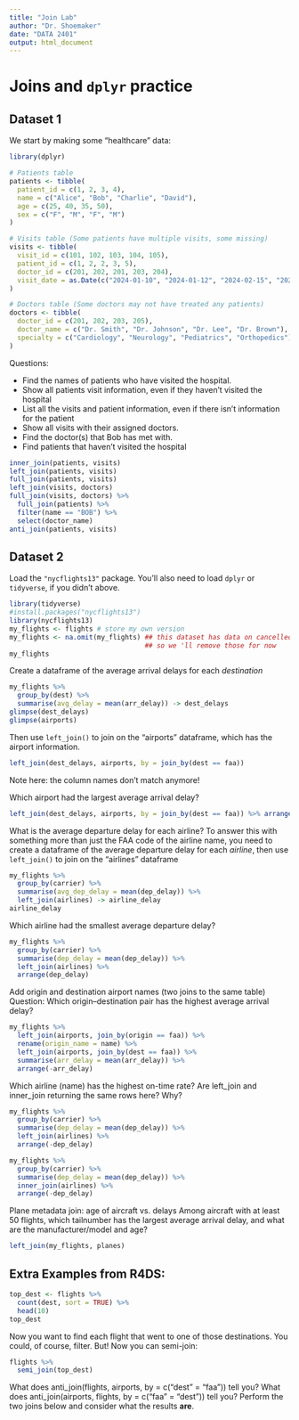 ```yaml
---
title: "Join Lab"
author: "Dr. Shoemaker"
date: "DATA 2401"
output: html_document
---
```



# Joins and `dplyr` practice

## Dataset 1

We start by making some "healthcare" data: 

```r
library(dplyr)

# Patients table
patients <- tibble(
  patient_id = c(1, 2, 3, 4),
  name = c("Alice", "Bob", "Charlie", "David"),
  age = c(25, 40, 35, 50),
  sex = c("F", "M", "F", "M")
)

# Visits table (Some patients have multiple visits, some missing)
visits <- tibble(
  visit_id = c(101, 102, 103, 104, 105),
  patient_id = c(1, 2, 2, 3, 5),  
  doctor_id = c(201, 202, 201, 203, 204),
  visit_date = as.Date(c("2024-01-10", "2024-01-12", "2024-02-15", "2024-03-01", "2024-03-10"))
)

# Doctors table (Some doctors may not have treated any patients)
doctors <- tibble(
  doctor_id = c(201, 202, 203, 205),
  doctor_name = c("Dr. Smith", "Dr. Johnson", "Dr. Lee", "Dr. Brown"),
  specialty = c("Cardiology", "Neurology", "Pediatrics", "Orthopedics")
)

```

Questions: 

- Find the names of patients who have visited the hospital. 
- Show all patients visit information, even if they haven't visited the hospital
- List all the visits and patient information, even if there isn't information for the patient
- Show all visits with their assigned doctors.
- Find the doctor(s) that Bob has met with. 
- Find patients that haven't visited the hospital

```r
inner_join(patients, visits)
left_join(patients, visits)
full_join(patients, visits)
left_join(visits, doctors)
full_join(visits, doctors) %>%
  full_join(patients) %>%
  filter(name == "BOB") %>%
  select(doctor_name)
anti_join(patients, visits)
```

## Dataset 2

Load the `"nycflights13"` package.  You'll also need to load `dplyr` or `tidyverse`, if you didn't above.

```r
library(tidyverse)
#install.packages("nycflights13")
library(nycflights13)
my_flights <- flights # store my own version
my_flights <- na.omit(my_flights) ## this dataset has data on cancelled flights too, 
                                  ## so we 'll remove those for now
my_flights
```


Create a dataframe of the average arrival delays for each _destination_

```r
my_flights %>% 
  group_by(dest) %>%
  summarise(avg_delay = mean(arr_delay)) -> dest_delays
glimpse(dest_delays)
glimpse(airports)
```

Then use `left_join()` to join on the "airports" dataframe, which has the airport information.

```r
left_join(dest_delays, airports, by = join_by(dest == faa))
```


Note here: the column names don't match anymore! 

Which airport had the largest average arrival delay?

```r
left_join(dest_delays, airports, by = join_by(dest == faa)) %>% arrange(-avg_delay)
```



What is the average departure delay for each airline? To answer this with something more than just the FAA code of the airline name, you need to create a dataframe of the average departure delay for each _airline_, then use `left_join()` to join on the "airlines" dataframe


```r
my_flights %>% 
  group_by(carrier) %>% 
  summarise(avg_dep_delay = mean(dep_delay)) %>% 
  left_join(airlines) -> airline_delay
airline_delay

```

Which airline had the smallest average departure delay? 



```r
my_flights %>% 
  group_by(carrier) %>%
  summarise(dep_delay = mean(dep_delay)) %>%
  left_join(airlines) %>%
  arrange(dep_delay)

```


Add origin and destination airport names (two joins to the same table)
Question: Which origin–destination pair has the highest average arrival delay?


```r
my_flights %>%
  left_join(airports, join_by(origin == faa)) %>%
  rename(origin_name = name) %>%
  left_join(airports, join_by(dest == faa)) %>%
  summarise(arr_delay = mean(arr_delay)) %>%
  arrange(-arr_delay)

``` 

Which airline (name) has the highest on-time rate? Are left_join and inner_join returning the same rows here? Why?


```r
my_flights %>%
  group_by(carrier) %>%
  summarise(dep_delay = mean(dep_delay)) %>%
  left_join(airlines) %>%
  arrange(-dep_delay)

my_flights %>%
  group_by(carrier) %>%
  summarise(dep_delay = mean(dep_delay)) %>%
  inner_join(airlines) %>%
  arrange(-dep_delay)

```

Plane metadata join: age of aircraft vs. delays
Among aircraft with at least 50 flights, which tailnumber has the largest average arrival delay, and what are the manufacturer/model and age?


```r
left_join(my_flights, planes)


```

## Extra Examples from R4DS:    

```r

top_dest <- flights %>%
  count(dest, sort = TRUE) %>%
  head(10)
top_dest

```

Now you want to find each flight that went to one of those destinations. You could, of course, filter. But! Now you can semi-join: 

```r
flights %>% 
  semi_join(top_dest)
```


What does anti_join(flights, airports, by = c("dest" = "faa")) tell you? What does anti_join(airports, flights, by = c("faa" = "dest")) tell you?
Perform the two joins below and consider what the results **are**. 

```r

```

